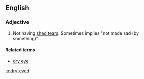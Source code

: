 ==English==

===Adjective===
{{en-adj|pos=[[dry]]-[[eyed]]|-}}

# Not having [[shed tears]]. Sometimes implies "not made sad (by something)".

====Related terms====
*[[dry eye]]

[[io:dry-eyed]]